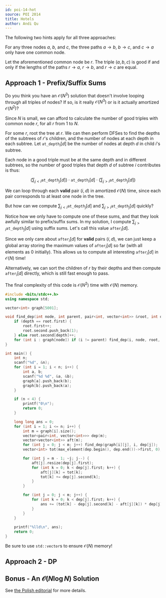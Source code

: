 ```yaml
---
id: poi-14-hot
source: POI 2014
title: Hotels
author: Andi Qu
---
```


The following two hints apply for all three approaches:

<Spoiler title="Hint 1">

For any three nodes $a$, $b$, and $c$, the three paths $a \rightarrow b$, $b \rightarrow c$, and $c \rightarrow a$ only have one common node.

</Spoiler>

<Spoiler title="Hint 2">

Let the aforementioned common node be $r$. The triple $(a, b, c)$ is good if and only if the lengths of the paths $r \rightarrow a$, $r \rightarrow b$, and $r \rightarrow c$ are equal.

</Spoiler>

## Approach 1 - Prefix/Suffix Sums

<Spoiler title="Hint 3">

Do you think you have an $\mathcal{O}(N^3)$ solution that doesn't involve looping through all triples of nodes? If so, is it really $\mathcal{O}(N^3)$ or is it actually amortized $\mathcal{O}(N^2)$?

</Spoiler>

<Spoiler title="Solution">

Since $N$ is small, we can afford to calculate the number of good triples with common node $r$, for all $r$ from 1 to $N$.

For some $r$, root the tree at $r$. We can then perform DFSes to find the depths of the subtrees of $r$'s children, and the number of nodes at each depth in each subtree. Let $\texttt{at\_depth}_i[d]$ be the number of nodes at depth $d$ in child $i$'s subtree.

Each node in a good triple must be at the same depth and in different subtrees, so the number of good triples that depth $d$ of subtree $i$ contributes is thus:

$$
\left(\sum_{j < i}\texttt{at\_depth}_j[d]\right) \cdot \texttt{at\_depth}_i[d] \cdot \left(\sum_{j > i}\texttt{at\_depth}_j[d]\right)
$$

We can loop through each **valid** pair $(i, d)$ in amortized $\mathcal{O}(N)$ time, since each pair corresponds to at least one node in the tree.

But how can we compute $\sum_{j < i}\texttt{at\_depth}_j[d]$ and $\sum_{j > i}\texttt{at\_depth}_j[d]$ quickly?

Notice how we only have to compute one of these sums, and that they look awfully similar to prefix/suffix sums. In my solution, I compute $\sum_{j > i}\texttt{at\_depth}_j[d]$ using suffix sums. Let's call this value $\texttt{after}_i[d]$.

Since we only care about $\texttt{after}_i[d]$ for **valid** pairs $(i, d)$, we can just keep a global array storing the maximum values of $\texttt{after}_i[d]$ so far (with all elements as 0 initially). This allows us to compute all interesting $\texttt{after}_i[d]$ in $\mathcal{O}(N)$ time!

Alternatively, we can sort the children of $r$ by their depths and then compute $\texttt{after}_i[d]$ directly, which is still fast enough to pass.

The final complexity of this code is $\mathcal{O}(N^2)$ time with $\mathcal{O}(N)$ memory.

```cpp
#include <bits/stdc++.h>
using namespace std;

vector<int> graph[5001];

void find_dep(int node, int parent, pair<int, vector<int>> &root, int depth = 0) {
    if (depth == root.first) {
        root.first++;
        root.second.push_back(1);
    } else root.second[depth]++;
    for (int i : graph[node]) if (i != parent) find_dep(i, node, root, depth + 1);
}

int main() {
    int n;
    scanf("%d", &n);
    for (int i = 1; i < n; i++) {
        int a, b;
        scanf("%d %d", &a, &b);
        graph[a].push_back(b);
        graph[b].push_back(a);
    }

    if (n < 4) {
        printf("0\n");
        return 0;
    }

    long long ans = 0;
    for (int i = 1; i <= n; i++) {
        int m = graph[i].size();
        vector<pair<int, vector<int>>> dep(m);
        vector<vector<int>> aft(m);
        for (int j = 0; j < m; j++) find_dep(graph[i][j], i, dep[j]);
        vector<int> tot(max_element(dep.begin(), dep.end())->first, 0);

        for (int j = m - 1; ~j; j--) {
            aft[j].resize(dep[j].first);
            for (int k = 0; k < dep[j].first; k++) {
                aft[j][k] = tot[k];
                tot[k] += dep[j].second[k];
            }
        }

        for (int j = 0; j < m; j++) {
            for (int k = 0; k < dep[j].first; k++) {
                ans += (tot[k] - dep[j].second[k] - aft[j][k]) * dep[j].second[k] * aft[j][k];
            }
        }
    }
    
    printf("%lld\n", ans);
    return 0;
}
```

Be sure to use `std::vector`s to ensure $\mathcal{O}(N)$ memory!

</Spoiler>

## Approach 2 - DP

<IncompleteSection>
</IncompleteSection>

## Bonus - An $\mathcal{O}(N \log N)$ Solution

<IncompleteSection>
</IncompleteSection>

See [the Polish editorial](https://github.com/mostafa-saad/MyCompetitiveProgramming/blob/master/Olympiad/POI/official/2014/editorial/hot.pdf) for more details.

